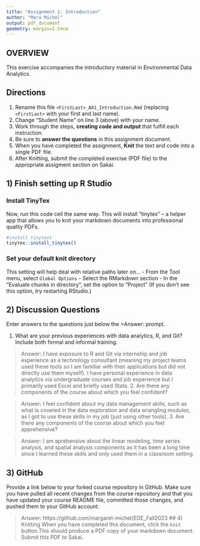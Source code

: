 ```yaml
---
title: "Assignment 1: Introduction"
author: "Mara Michel"
output: pdf_document
geometry: margin=2.54cm
---
```


## OVERVIEW

This exercise accompanies the introductory material in Environmental Data Analytics. 

## Directions
1.  Rename this file `<FirstLast>_A01_Introduction.Rmd` (replacing `<FirstLast>` with your first and last name).
2.  Change "Student Name" on line 3 (above) with your name.
3.  Work through the steps, **creating code and output** that fulfill each instruction.
4.  Be sure to **answer the questions** in this assignment document.
5.  When you have completed the assignment, **Knit** the text and code into a single PDF file.
6.  After Knitting, submit the completed exercise (PDF file) to the appropriate assigment section on Sakai.


## 1) Finish setting up R Studio

### Install TinyTex
Now, run this code cell the same way. This will install "tinytex" -- a helper app that allows you to knit your markdown documents into professional quality PDFs.
```r
#install tinytext
tinytex::install_tinytex()
```

### Set your default knit directory
This setting will help deal with relative paths later on...
 - From the Tool menu, select `Global Options`
 - Select the RMarkdown section
 - In the "Evaluate chunks in directory", set the option to "Project" (If you don't see this option, try restarting RStudio.)


## 2) Discussion Questions
Enter answers to the questions just below the >Answer: prompt.

1. What are your previous experiences with data analytics, R, and Git? Include both formal and informal training.

> Answer: 
I have exposure to R and Git via internship and job experience as a technology consultant (meaning my project teams used these tools so I am familiar with their applications but did not directly use them myself). I have personal experience in data analytics via undergraduate courses and job experience but I primarily used Excel and briefly used Stata.
2. Are there any components of the course about which you feel confident?

> Answer: 
I feel confident about my data management skills, such as what is covered in the data exploration and data wrangling modules, as I got to use these skills in my job (just using other tools).
3. Are there any components of the course about which you feel apprehensive?

> Answer: 
I am aprehensive about the linear modeling, time series analysis, and spatial analysis components as it has been a long time since I learned these skills and only used them in a classroom setting.

## 3) GitHub

Provide a link below to your forked course repository in GitHub. Make sure you have pulled all recent changes from the course repository and that you have updated your course README file, committed those changes, and pushed them to your GitHub account. 

> Answer: 
https://github.com/margaret-michel/EDE_Fall2023
## 4) Knitting
When you have completed this document, click the `knit` button.This should produce a PDF copy of your markdown document. Submit this PDF to Sakai. 
